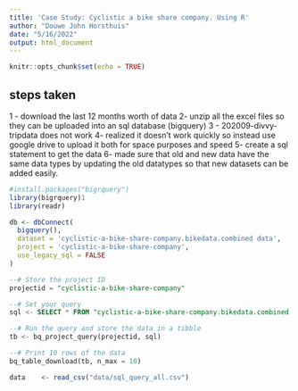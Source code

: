 ```yaml
---
title: 'Case Study: Cyclistic a bike share company. Using R'
author: "Douwe John Horsthuis"
date: "5/16/2022"
output: html_document
---
```


```r
knitr::opts_chunk$set(echo = TRUE)
```

## steps taken
1 - download the last 12 months worth of data
2- unzip all the excel files so they can be uploaded into an sql database (bigquery)
3 - 202009-divvy-tripdata does not work
4- realized it doesn't work quickly so instead use google drive to upload it both for space purposes and speed
5- create a sql statement to get the data
6- made sure that old and new data have the same data types by updating the old datatypes so that new datasets can be added easily.

```r
#install.packages("bigrquery")
library(bigrquery)1
library(readr)
```


```r
db <- dbConnect(
  bigquery(), 
  dataset = 'cyclistic-a-bike-share-company.bikedata.combined data', 
  project = 'cyclistic-a-bike-share-company', 
  use_legacy_sql = FALSE
)
```


```sql
--# Store the project ID
projectid = "cyclistic-a-bike-share-company"

--# Set your query
sql <- SELECT * FROM "cyclistic-a-bike-share-company.bikedata.combined data" LIMIT 10

--# Run the query and store the data in a tibble
tb <- bq_project_query(projectid, sql)

--# Print 10 rows of the data
bq_table_download(tb, n_max = 10)
```
```r
data    <- read_csv("data/sql_query_all.csv")
```

